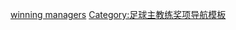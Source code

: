 {{Navbox
|name       = 欧洲足联国际托托杯冠军主教练
|title      = [[欧洲足联国际托托杯]][[欧洲足联国际托托杯冠军主教练列表|冠军主教练]]
|titlestyle = background:gold;
|state      = {{{state|autocollapse}}}
|listclass  = hlist
|list1      =
*[[1995年歐洲足協圖圖盃|1995]]：[[雅基·杜古埃佩鲁|杜古埃佩鲁]] & [[斯拉沃柳布·穆斯林|穆斯林]]
*[[1996年歐洲足協圖圖盃|1996]]：[[普賓·艾基亞|艾基亞]]，[[雲費特·舒哈化|舒哈化]] & [[弗朗西斯·斯梅雷茨基|斯梅雷茨基]]
*[[1997年歐洲足協圖圖盃|1997]]：[[弗雷德里克·安东内蒂|安东内蒂]]，[[贝尔纳·拉孔布|拉孔布]] & [[居伊·鲁|鲁]]
*[[1998年歐洲足協圖圖盃|1998]]：[[卡洛·马佐尼|马佐尼]]，[[克劳迪奥·拉涅利|拉涅利]] & [[沃尔夫冈·西德卡|西德卡]]
*[[1999年歐洲足協圖圖盃|1999]]：[[卡洛·安切洛蒂|安切洛蒂]]，[[让-路易·加塞|加塞]] & [[哈里·雷德克纳普|雷德克纳普]]
*[[2000年歐洲足協圖圖盃|2000]]：[[路易吉·德卡尼奥|德卡尼奥]]，[[域陀·費南迪斯|V·費南迪斯]] & [[拉尔夫·朗尼克|朗尼克]]
*[[2001年歐洲足協圖圖盃|2001]]：[[路易斯·费尔南德斯|L·费尔南德斯]]，[[约翰·格雷戈里|格雷戈里]] & [[艾倫·佩連|佩連]]
*[[2002年歐洲足協圖圖盃|2002]]：[[菲利斯·馬加夫|馬加夫]]，[[祖亞昆·皮爾路|皮爾路]] & [[让·蒂加纳|蒂加纳]]
*[[2003年歐洲足協圖圖盃|2003]]：[[塞尔塞·科斯米|科斯米]]，[[贝尼托·弗洛罗|弗洛罗]] & [[積普·希基斯|希基斯]]
*[[2004年歐洲足協圖圖盃|2004]]：[[積普·希基斯|希基斯]]，[[曼努埃尔·佩莱格里尼|佩莱格里尼]] & [[克劳德·皮埃尔|皮埃尔]]
*[[2005年歐洲足協圖圖盃|2005]]：[[托马斯·多尔|多尔]]，[[让·费尔南德斯|J·费尔南德斯]] & [[弗朗西斯·吉洛|吉洛]]
*[[2006年歐洲足協圖圖盃|2006]]：[[格伦·罗德尔|罗德尔]]
*[[2007年歐洲足協圖圖盃|2007]]：[[胡布·斯蒂文斯|斯蒂文斯]]
*[[2008年歐洲足協圖圖盃|2008]]：[[佐治·謝蘇斯|謝蘇斯]]
}}<noinclude>
{{collapsible option}}
[[Category:歐洲足總俱樂部賽事導航模板|winning managers]]
[[Category:足球主教练奖项导航模板]]
</noinclude>